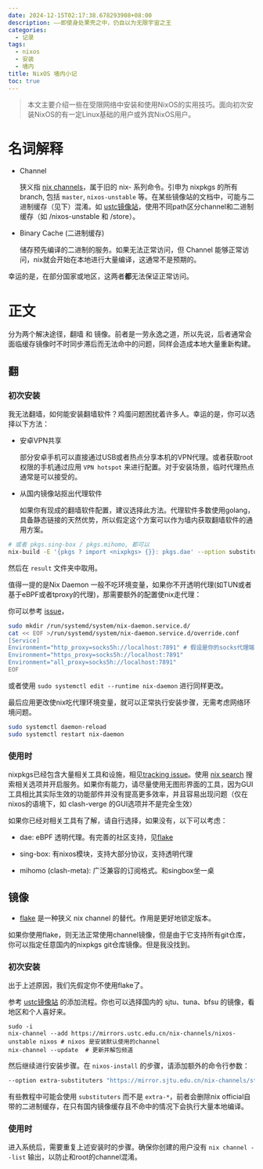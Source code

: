 ```yaml
---
date: 2024-12-15T02:17:38.678293908+08:00
description: ——即使身处果壳之中，仍自以为无限宇宙之王
categories:
  - 记录
tags:
  - nixos
  - 安装
  - 墙内
title: NixOS 墙内小记
toc: true
---
```


> 本文主要介绍一些在受限网络中安装和使用NixOS的实用技巧。面向初次安装NixOS的有一定Linux基础的用户或外宾NixOS用户。

# 名词解释

+ Channel

  狭义指 [nix channels](https://nixos.wiki/wiki/Nix_channels)，属于旧的 nix- 系列命令。引申为 nixpkgs 的所有branch, 包括 `master`, `nixos-unstable` 等。在某些镜像站的文档中，可能与二进制缓存（见下）混淆。如 [ustc镜像站](https://mirrors.ustc.edu.cn/help/nix-channels.html)，使用不同path区分channel和二进制缓存（如 /nixos-unstable 和 /store）。

+ Binary Cache (二进制缓存)

  储存预先编译的二进制的服务。如果无法正常访问，但 Channel 能够正常访问，nix就会开始在本地进行大量编译，这通常不是预期的。

幸运的是，在部分国家或地区，这两者**都**无法保证正常访问。

# 正文

分为两个解决途径，翻墙 和 镜像。前者是一劳永逸之道，所以先说，后者通常会面临缓存镜像时不时同步滞后而无法命中的问题，同样会造成本地大量重新构建。

## 翻

### 初次安装

我无法翻墙，如何能安装翻墙软件？鸡蛋问题困扰着许多人。幸运的是，你可以选择以下方法：

+ 安卓VPN共享

  部分安卓手机可以直接通过USB或者热点分享本机的VPN代理。或者获取root权限的手机通过应用 `VPN hotspot` 来进行配置。对于安装场景，临时代理热点通常是可以接受的。

+ 从国内镜像站抠出代理软件

  如果你有现成的翻墙软件配置，建议选择此方法。代理软件多数使用golang，具备静态链接的天然优势，所以假定这个方案可以作为墙内获取翻墙软件的通用方案。

```bash
# 或者 pkgs.sing-box / pkgs.mihomo, 都可以
nix-build -E '{pkgs ? import <nixpkgs> {}}: pkgs.dae' --option substituters "https://mirrors.ustc.edu.cn/nix-channels/store"
```

然后在 `result` 文件夹中取用。

值得一提的是Nix Daemon 一般不吃环境变量，如果你不开透明代理(如TUN或者基于eBPF或者tproxy的代理)，那需要额外的配置使nix走代理：

你可以参考 [issue](https://github.com/NixOS/nixpkgs/issues/27535#issuecomment-1178444327)，

```bash
sudo mkdir /run/systemd/system/nix-daemon.service.d/
cat << EOF >/run/systemd/system/nix-daemon.service.d/override.conf  
[Service]
Environment="http_proxy=socks5h://localhost:7891" # 假设是你的socks代理端口
Environment="https_proxy=socks5h://localhost:7891"
Environment="all_proxy=socks5h://localhost:7891"
EOF
```

或者使用 `sudo systemctl edit --runtime nix-daemon` 进行同样更改。

最后应用更改使nix吃代理环境变量，就可以正常执行安装步骤，无需考虑网络环境问题。

```bash
sudo systemctl daemon-reload
sudo systemctl restart nix-daemon
```

### 使用时

nixpkgs已经包含大量相关工具和设施，相见[tracking issue](https://github.com/NixOS/nixpkgs/issues/287770)。使用 [nix search](https://search.nixos.org/options?) 搜索相关选项并开启服务。如果你有能力，请尽量使用无图形界面的工具，因为GUI工具相比其实际生效的功能部件并没有提高更多效率，并且容易出现问题（仅在nixos的语境下，如 clash-verge 的GUI选项并不是完全生效）

如果你已经对相关工具有了解，请自行选择，如果没有，以下可以考虑：

+ dae: eBPF 透明代理。有完善的社区支持，见[flake](https://github.com/daeuniverse/flake.nix)

+ sing-box: 有nixos模块，支持大部分协议，支持透明代理

+ mihomo (clash-meta): 广泛兼容的订阅格式。和singbox坐一桌

## 镜像

+ [flake](https://wiki.nixos.org/wiki/Flakes) 是一种狭义 nix channel 的替代。作用是更好地锁定版本。

<Emph type="note">如果你使用flake，则无法正常使用channel镜像，但是由于它支持所有git仓库，你可以指定任意国内的nixpkgs git仓库镜像。但是我没找到。</Emph>

### 初次安装

出于上述原因，我们先假定你不使用flake了。

参考 [ustc镜像站](https://mirrors.ustc.edu.cn/help/nix-channels.html) 的添加流程。你也可以选择国内的 sjtu、tuna、bfsu 的镜像，看地区和个人喜好来。

```
sudo -i
nix-channel --add https://mirrors.ustc.edu.cn/nix-channels/nixos-unstable nixos # nixos 是安装默认使用的channel
nix-channel --update  # 更新并解包频道
```

然后继续进行安装步骤。在 `nixos-install` 的步骤，请添加额外的命令行参数：

```bash
--option extra-substituters "https://mirror.sjtu.edu.cn/nix-channels/store"
```

<Emph type="note">有些教程中可能会使用 `substituters` 而不是 `extra-*`，前者会删除nix official自带的二进制缓存，在只有国内镜像缓存且不命中的情况下会执行大量本地编译。</Emph>

### 使用时

进入系统后，需要重复上述安装时的步骤。确保你创建的用户没有 `nix channel --list` 输出，以防止和root的channel混淆。
